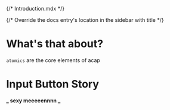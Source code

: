 {/* Introduction.mdx */}


{/* Override the docs entry's location in the sidebar with title */}

<Meta title="atomics" name="docs" />

# What's that about?

`atomics` are the core elements of acap

<Story of={ButtonStories.Primary} />

# Input Button Story

**_ sexy meeeeennnn _**

<Story of={InputButtonStories.FileInputWithIcon} meta={InputButtonStories} />
